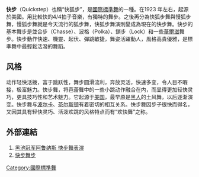 '''快步'''（Quickstep）也稱“快狐步”，是[[國際標準舞|國際標準舞]]的一種。在1923 年左右，起源於美國。用比較快的4/4拍子音樂，有獨特的舞步。之後再分為快狐步舞與慢狐步舞，慢狐步舞就是今天流行的狐步舞，快狐步舞演則變成為現在的快步舞。快步的基本舞步是並合步（Chasse）、波格（Polka）、鎖步（Lock）和一些[[華爾滋|華爾滋]]舞步。快步動作快速、機靈、起伏、彈跳敏捷，舞姿活躍動人，風格高貴優雅，是標準舞中最輕鬆活潑的舞蹈。

== 风格 ==
动作轻快活拨，富于跳跃性，舞步圆滑流利，奔放灵活，快速多变，令人目不暇接，极富魅力。快步舞，将芭蕾舞中的一些小跳动作融合在内，而显得更加轻快灵巧，更具技巧性和艺术魅力。它起源于[[美国|美国]]，最早原是[[黑人|黑人]]的土风舞，以后逐渐演变。快步舞与[[波尔卡|波尔卡]]、[[茶尔斯顿|茶尔斯顿]]有着密切的相互关系。快步舞因步子很快而得名，又因其具有轻快灵巧、活泼欢跳的风格特点而有“欢快舞”之称。

== 外部連結 ==
# [http://www.chinadance.com/article-30841-1.html 黑池冠军阿鲁纳斯 快步舞表演]{{dead link|date=2018年2月 |bot=InternetArchiveBot |fix-attempted=yes }}
# [http://www.centralhome.com/ballroomcountry/quickstep-syllabus.htm 快步舞步] {{Wayback|url=http://www.centralhome.com/ballroomcountry/quickstep-syllabus.htm |date=20191102225607 }}

[[Category:國際標準舞|Category:國際標準舞]]